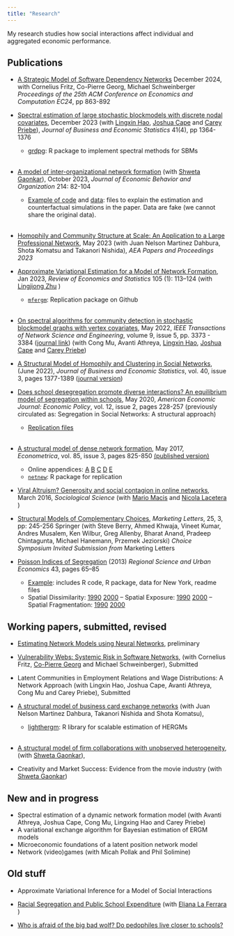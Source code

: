 ```yaml
---
title: "Research"
---
```


My research studies how social interactions affect individual and aggregated economic performance. 

## Publications
* [A Strategic Model of Software Dependency Networks](https://dl.acm.org/doi/10.1145/3670865.3673519) December 2024, with Cornelius Fritz, Co-Pierre Georg, Michael Schweinberger
*Proceedings of the 25th ACM Conference on Economics and Computation EC24*, pp 863-892

* [Spectral estimation of large stochastic blockmodels with discrete nodal covariates](files/grdpg_march2021.pdf), December 2023 (with [Lingxin Hao](https://soc.jhu.edu/directory/lingxin-hao), [Joshua Cape](https://jcape1.github.io) and [Carey Priebe](https://www.ams.jhu.edu/~priebe/)), *Journal of Business and Economic Statistics* 41(4), pp 1364-1376
<!-- + Old versions: [August 2019](files/grdpg_august2019.pdf) -->
   + [grdpg](https://github.com/meleangelo/grdpg): R package to implement spectral methods for SBMs     
&nbsp;   

* [A model of inter-organizational network formation](https://www.sciencedirect.com/science/article/abs/pii/S0167268123002615) (with [Shweta Gaonkar](http://shwetagaonkar.com)), October 2023,   *Journal of Economic Behavior and Organization* 214: 82-104
<!--    + Old versions: [may 2023](files/firmnetworks_ergm_may2023.pdf) [sept 2020](files/firmnetworks_ergm_sept2020.pdf) [Dec 2018](files/firmnetworks_ergm_dec2018.pdf) -->
    + [Example of code](files/OnlineAppendix.pdf) and [data](files/data.RData): files to explain the estimation and counterfactual simulations in the paper. Data are fake (we cannot share the original data).    
&nbsp;

* [Homophily and Community Structure at Scale: An Application to a Large Professional Network](files/PP-Article.pdf), May 2023 (with Juan Nelson Martinez Dahbura, Shota Komatsu and Takanori Nishida),  *AEA Papers and Proceedings 2023*&nbsp;

* [Approximate Variational Estimation for a Model of Network Formation](https://direct.mit.edu/rest/article-abstract/105/1/113/98191/Approximate-Variational-Estimation-for-a-Model-of?redirectedFrom=fulltext), Jan 2023, *Review of Economics and Statistics*  105 (1): 113–124 (with [Lingjiong Zhu](http://www.math.fsu.edu/People/faculty.php?id=1472) )
     + [`mfergm`](https://github.com/meleangelo/mfergm): Replication package	on Github
<!--     + Old versions: [Accepted Version: May 2020](files/MeleZhuMay2020.pdf)  [March 2019](files/MeleZhuMarch2019.pdf) [Sept 2017](files/MeleZhuSeptember2017.pdf) [February 2017](files/MeleZhuFeb2017.pdf) [June 2015](http://networks.seas.harvard.edu/papers/mele_zhu.pdf)  [Arxiv](https://arxiv.org/abs/1702.00308)   -->      
     &nbsp;
      

   
* [On spectral algorithms for community detection in
stochastic blockmodel graphs with vertex covariates](https://arxiv.org/abs/2007.02156), May 2022, *IEEE Transactions of Network Science and Engineering*, volume 9, issue 5, pp. 3373 - 3384 ([journal link](https://ieeexplore.ieee.org/document/9782588))  (with Cong Mu, Avanti Athreya, [Lingxin Hao](https://soc.jhu.edu/directory/lingxin-hao), [Joshua Cape](https://jcape1.github.io) and [Carey Priebe](https://www.ams.jhu.edu/~priebe/))
&nbsp;

* [A Structural Model of Homophily and Clustering in Social Networks](files/homophily_dec2019_revisionJBES.pdf), (June 2022), *Journal of Business and Economic Statistics*, vol. 40, issue 3, pages 1377-1389 ([journal version](https://www.tandfonline.com/doi/abs/10.1080/07350015.2021.1930013))
<!--     + Old versions: [Dec 2018](files/homophily_dec2018.pdf) [Sept 2017](files/homophily_sept2017.pdf)    -->
&nbsp;    

* [Does school desegregation promote diverse interactions? An equilibrium model of segregation within schools](files/segnet_revisionAEJ.pdf), May 2020, *American Economic Journal: Economic Policy*, vol. 12, issue 2, pages 228-257 (previously circulated as: Segregation in Social Networks: A structural approach)
    + [Replication files](https://github.com/meleangelo/segnet)       
&nbsp;    
      

* [A structural model of dense network formation](files/bayesnet_march2016.pdf), May 2017, *Econometrica*, vol. 85, issue 3, pages 825-850 [(published version)](https://www.econometricsociety.org/publications/econometrica/2017/05/01/structural-model-dense-network-formation)
    + Online appendices: [A](files/bayesnet_march2016_appendixA.pdf) [B](files/bayesnet_march2016_appendixB.pdf) [C](files/bayesnet_march2016_appendixC.pdf) [D](files/bayesnet_march2016_appendixD.pdf) [E](files/bayesnet_march2016_appendixE.pdf)
    + [`netnew`](https://github.com/meleangelo/netnew): R package for replication
<!--    + Old versions: [November 2011](files/bayesnet_oct2011.pdf)  [July 2013](files/bayesnet_july2013.pdf) [March 2015](files/bayesnet_march2015.pdf)
    + [Old codes](files/bayesnet_replic.zip) for July 2013 version    -->
&nbsp;


* [Viral Altruism? Generosity and social contagion in online networks](http://papers.ssrn.com/sol3/papers.cfm?abstract_id=2441467), March 2016, *Sociological Science* (with [Mario Macis](https://sites.google.com/site/mmacis/) and [Nicola Lacetera](https://sites.google.com/site/nicolacetera/) )

* [Structural Models of Complementary Choices](files/ComplementaryChoices.pdf), *Marketing Letters*, 25, 3, pp: 245-256 Springer
(with Steve Berry, Ahmed Khwaja, Vineet Kumar, Andres Musalem, Ken Wilbur, Greg Allenby, Bharat Anand, Pradeep Chintagunta, Michael Hanemann, Przemek Jeziorski)
*Choice Symposium Invited Submission from* Marketing Letters

* [Poisson Indices of Segregation](files/pps_applied.pdf) (2013) *Regional Science and Urban Economics*  43, pages 65–85
    + [Example](files/webexample.zip): includes R code, R package, data for New York, readme files
    + Spatial Dissimilarity: [1990](files/sdism90_all.csv) [2000](files/sdism_all.csv) -- Spatial Exposure: [1990](files/sexp90_all.csv) [2000](sexp_all.csv) -- Spatial Fragmentation: [1990](files/sfrag90_all.csv)  [2000](files/sfrag_all.csv)


## Working papers,  submitted, revised
* [Estimating Network Models using Neural Networks](https://arxiv.org/abs/2502.01810), preliminary

* [Vulnerability Webs: Systemic Risk in Software Networks](https://arxiv.org/abs/2402.13375), (with Cornelius Fritz, [Co-Pierre Georg](https://cogeorg.github.io) and Michael Schweinberger), Submitted

* Latent Communities in Employment Relations and Wage Distributions: A Network Approach (with Lingxin Hao, Joshua Cape, Avanti Athreya, Cong Mu and Carey Priebe), Submitted

* [A structural model of business card exchange networks](https://arxiv.org/abs/2105.12704) (with Juan Nelson Martinez Dahbura, Takanori Nishida and Shota Komatsu), 
  + [lighthergm](https://github.com/sansan-inc/lighthergm): R library for scalable estimation of HERGMs    
&nbsp;


* [A structural model of firm collaborations with unobserved heterogeneity](https://papers.ssrn.com/sol3/papers.cfm?abstract_id=3267047), (with [Shweta Gaonkar](http://shwetagaonkar.com)), 

* Creativity and Market Success: Evidence from the movie industry (with [Shweta Gaonkar](http://shwetagaonkar.com))

## New and in progress

* Spectral estimation of a dynamic network formation model (with Avanti Athreya, Joshua Cape, Cong Mu, Lingxing Hao and Carey Priebe)
* A variational exchange algorithm for Bayesian estimation of ERGM models
* Microeconomic foundations of a latent position network model
* Network (video)games (with Micah Pollak and Phil Solimine)



## Old stuff
* Approximate Variational Inference for a Model of Social Interactions 

* [Racial Segregation and Public School Expenditure](files/LaFerraraMele.pdf) (with [Eliana La Ferrara](http://didattica.unibocconi.eu/mypage/index.php?IdUte=49273&cognome=LA%20FERRARA&nome=ELIANA&urlBackMy=) )

* [Who is afraid of the big bad wolf? Do pedophiles live closer to schools?](files/sexoff_paper.pdf) 

